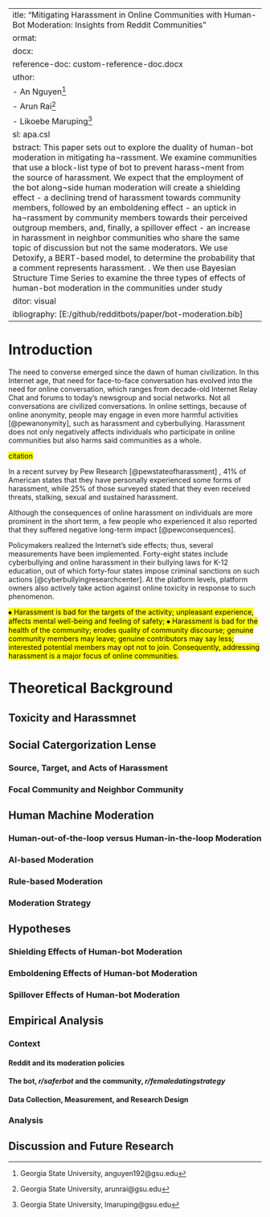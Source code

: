  ---
title: "Mitigating Harassment in Online Communities with Human-Bot Moderation: Insights from Reddit Communities"
format: 
  docx:
    reference-doc: custom-reference-doc.docx
author:
  - An Nguyen^[Georgia State University, anguyen192@gsu.edu]
  - Arun Rai^[Georgia State University, arunrai@gsu.edu]
  - Likoebe Maruping^[Georgia State University, lmaruping@gsu.edu]
csl: apa.csl
abstract: This paper sets out to explore the duality of human-bot moderation in mitigating ha¬rassment. We examine communities that use a block-list type of bot to prevent harass¬ment from the source of harassment. We expect that the employment of the bot along¬side human moderation will create a shielding effect - a declining trend of harassment towards community members, followed by an emboldening effect - an uptick in ha¬rassment by community members towards their perceived outgroup members, and, finally, a spillover effect - an increase in harassment in neighbor communities who share the same topic of discussion but not the same moderators. We use Detoxify, a BERT-based model, to determine the probability that a comment represents harassment. . We then use Bayesian Structure Time Series to examine the three types of effects of human-bot moderation in the communities under study
editor: visual
bibliography: [E:/github/redditbots/paper/bot-moderation.bib]
---

# Introduction

The need to converse emerged since the dawn of human civilization. In this Internet age, that need for face-to-face conversation has evolved into the need for online conversation, which ranges from decade-old Internet Relay Chat and forums to today’s newsgroup and social networks. Not all conversations are civilized conversations. In online settings, because of online anonymity, people may engage in even more harmful activities [@pewanonymity], such as harassment and cyberbullying. Harassment does not only negatively affects individuals who participate in online communities but also harms said communities as a whole. 

<mark>citation</mark>

In a recent survey by Pew Research [@pewstateofharassment] , 41% of American states that they have personally experienced some forms of harassment, while 25% of those surveyed stated that they even received threats, stalking, sexual and sustained harassment. 


Although the consequences of online harassment on individuals are more prominent in the short term, a few people who experienced it also reported that they suffered negative long-term impact [@pewconsequences].

Policymakers realized the Internet’s side effects; thus, several measurements have been implemented. Forty-eight states include cyberbullying and online harassment in their bullying laws for K-12 education, out of which forty-four states impose criminal sanctions on such actions [@cyberbullyingresearchcenter]. At the platform levels, platform owners also actively take action against online toxicity in response to such phenomenon. 

<mark>⦁	Harassment is bad for the targets of the activity; unpleasant experience, affects mental well-being and feeling of safety;
⦁	Harassment is bad for the health of the community; erodes quality of community discourse; genuine community members may leave; genuine contributors may say less; interested potential members may opt not to join.
Consequently, addressing harassment is a major focus of online communities.</mark>

# Theoretical Background

## Toxicity and Harassmnet

## Social Catergorization Lense

### Source, Target, and Acts of Harassment

### Focal Community and Neighbor Community

## Human Machine Moderation

### Human-out-of-the-loop versus Human-in-the-loop Moderation

### AI-based Moderation

### Rule-based Moderation

### Moderation Strategy

## Hypotheses

### Shielding Effects of Human-bot Moderation

### Emboldening Effects of Human-bot Moderation

### Spillover Effects of Human-bot Moderation

## Empirical Analysis

### Context

#### Reddit and its moderation policies

#### The bot, *r/saferbot* and the community, *r/femaledatingstrategy*

#### Data Collection, Measurement, and Research Design

### Analysis

## Discussion and Future Research

::: {#refs}
:::

